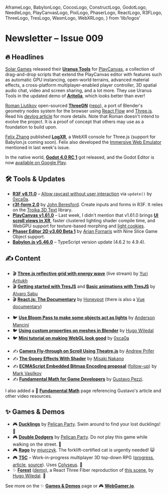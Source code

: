   AframeLogo,
  BabylonLogo,
  CocosLogo,
  ConstructLogo,
  GodotLogo,
  NeedleLogo,
  PlayCanvasLogo,
  PixiLogo,
  PhaserLogo,
  ReactLogo,
  R3FLogo,
  ThreeLogo,
  TresLogo,
  WasmLogo,
  WebXRLogo,
} from 'lib/logos'

# Newsletter – Issue 009

<SubTitleDate value="2023-02-15" />

<NoBulletListStyles />
<NewsletterStyles />

## 🔥 Headlines

<PlayCanvasLogo /> [Solar Games](https://solargames.io/) released their [**Uranus
Tools**](https://solargames.io/tools/) for [PlayCanvas](https://playcanvas.com/), a collection of
drag-and-drop scripts that extend the PlayCanvas editor with features such as automatic GPU
instancing, open-world terrains, advanced material effects, a cross-platform multiplayer-enabled
player controller, 3D spatial audio chat, video and screen sharing, and a lot more. They use Uranus
Tools in the updated demo of
[**Aritelia**](https://x.com/PlayingInCanvas/status/1625461178800431110), which looks better than
ever!

<ThreeLogo /> [Roman Liutikov](https://x.com/roman01la) open-sourced
[**ThreeGN**](https://threegn.app/) ([repo](https://github.com/roman01la/threegn)), a port of
Blender's geometry nodes system for the browser using [React Flow](https://reactflow.dev/) and
[Three.js](https://threejs.org/). Read his [devlog
article](https://www.romanliutikov.com/blog/threegn-1.html) for more details. Note that Roman
doesn't intend to evolve the project. It is a proof of concept that others may use as a foundation
to build upon.

<WebXRLogo /> <ThreeLogo /> [Felix Zhang](https://x.com/felix_trz) published
[**LogXR**](https://x.com/felix_trz/status/1624227962064363521), a WebXR console for Three.js
(support for Babylon.js coming soon). Felix also developed the [Immersive Web
Emulator](https://developer.oculus.com/blog/webxr-development-immersive-web-emulator/) mentioned in
last week's issue.

<GodotLogo /> In the native world, [**Godot 4.0 RC
1**](https://godotengine.org/article/release-candidate-godot-4-0-rc-1/) got released, and the Godot
Editor is now [available on Google
Play](https://godotengine.org/article/android_godot_editor_play_store_beta_release/).

## 🛠 Tools & Updates

- <R3FLogo /> [**R3F v8.11.0**](https://github.com/pmndrs/react-three-fiber/releases) – [Allow
  raycast without user
  interaction](https://github.com/pmndrs/react-three-fiber/blob/master/docs/API/events.mdx#allow-raycast-without-user-interaction)
  via `update()` by [0xca0a](https://x.com/0xca0a).
- <R3FLogo /> [**r3f-form 2.0**](https://x.com/__jberesford__/status/1624152561107492864) by [John
  Beresford](https://x.com/__jberesford__). Create inputs and forms in R3F. It relies on the [Troika
  3D Text](https://protectwise.github.io/troika/troika-three-text/) library.
- <PlayCanvasLogo /> [**PlayCanvas v1.61.0**](https://github.com/playcanvas/engine/releases) – Last
  week, I didn't mention that v1.61.0 brings [**UI scroll views in
  XR**](https://x.com/playcanvas/status/1623334310110543872), faster clustered lighting shader
  compile time, and WebGPU support for texture-based morphing and [light
  cookies](https://developer.playcanvas.com/en/tutorials/light-cookies/).
- <PhaserLogo /> [**Phaser Editor 2D v3.60 Beta
  1**](https://phasereditor2d.com/blog/2023/02/phaser-editor-2d-v360-beta-1-released) by [Arian
  Fornaris](https://x.com/PhaserEditor2D) with Nine Slice Game Object support.
- <BabylonLogo /> [**Babylon.js v5.46.0**](https://github.com/BabylonJS/Babylon.js/releases) –
  TypeScript version update (4.6.2 to 4.9.4).

## ✍️ Content

- 🎬 <ThreeLogo /> [**Three.js reflective grid with energy wave**](https://www.youtube.com/watch?v=JaXb-hH2BIg) (live stream) by [Yuri Artiukh](https://x.com/akella)
- 🎬 <TresLogo /> [**Getting started with TresJS**](https://www.youtube.com/watch?v=ZM7EeS75sYM) and [**Basic animations with TresJS**](https://www.youtube.com/watch?v=XUDerRNweBE) by [Alvaro Sabu](https://x.com/alvarosabu)
- 🎬 <ReactLogo /> [**React.js: The Documentary**](https://www.youtube.com/watch?v=8pDqJVdNa44) by [Honeypot](https://www.youtube.com/@Honeypotio) (there is also a [Vue documentary](https://www.youtube.com/watch?v=OrxmtDw4pVI))
  <br />
  <br />
- 🐦 <ThreeLogo /> [**Use Bloom Pass to make some objects act as lights**](https://x.com/Andersonmancini/status/1625114134873313281) by [Anderson Mancini](https://x.com/Andersonmancini)
- 🐦 <R3FLogo /> [**Using custom properties on meshes in Blender**](https://x.com/etthugo/status/1625534672791912459) by [Hugo Wiledal](https://x.com/etthugo)
- 🐦 <R3FLogo /> [**Mini tutorial on making WebGL look good**](https://x.com/0xca0a/status/1625177704323596305) by [0xca0a](https://x.com/0xca0a)
  <br />
  <br />
- ✍️ <R3FLogo /> [**Camera Fly-through on Scroll Using Theatre.js**](https://tympanus.net/codrops/2023/02/14/animate-a-camera-fly-through-on-scroll-using-theatre-js-and-react-three-fiber/) by [Andrew Prifer](https://x.com/AndrewPrifer)
- ✍️ <ThreeLogo /> [**The Gooey Effects With Shader**](https://mofu-dev.com/en/blog/gooey-shader/) by [Misaki Nakano](https://x.com/misaki_mofu)
- ✍️ [**ECMAScript Embedded Bitmap Encoding proposal**](https://mvasilkov.animuchan.net/ecmascript-embedded-bitmap-encoding) ([follow-up](https://mvasilkov.animuchan.net/bigint-embedded-bitmap-encoding)) by [Mark Vasilkov](https://x.com/mvasilkov)
- ✍️ [**Fundamental Math for Game Developers**](https://pikuma.com/blog/math-for-game-developers) by [Gustavo Pezzi](https://x.com/pikuma).

I also added a 📐 [**Fundamental Math**](https://www.webgamedev.com/graphics/fundamental-math) page referencing Gustavo's article and other video resources.

## ✨ Games & Demos

- 🎮 <ThreeLogo /> [**Ducklings**](https://ducklings.io/) by [Pelican
  Party](https://x.com/pelican_party). Swim around to find your lost ducklings! 🦆
- 🎮 <ThreeLogo /> [**Double Dodgers**](https://doubledodgers.com/) by [Pelican
  Party](https://x.com/pelican_party). Do not play this game while walking on the street. 🚶
- 🎮 <ThreeLogo /> [**Rago**](https://rago.wtlstudio.com/) by
  [mjurczyk](https://x.com/thefrontendcat). The forklift-certified cat is urgently needed! 😺
- 🎮 <BabylonLogo /> [**T5C**](https://t5c.onrender.com) – Work-in-progress multiplayer 3D top-down RPG
  ([progress](https://forum.babylonjs.com/t/multiplayer-3d-top-down-rpg-babylon-js-colyseus/35733),
  [article](https://dev.to/oriongunning/dev-blog-1-multiplayer-3d-top-down-rpg-using-babylonjs-colyseus-2gam),
  [source](https://github.com/oriongunning/t5c)). Uses [Colyseus](https://www.colyseus.io/). 🦄
- ✨ <R3FLogo /> [**Forest**](https://x.com/etthugo/status/1624823951275745281)
  ([demo](https://codesandbox.io/s/pensive-julien-f1fdo4)), a React Three Fiber reproduction of
  [this scene](https://x.com/TheMilkLake/status/1623056453568176128), by [Hugo
  Wiledal](https://x.com/etthugo). 🌳

See more on the ✨ [**Games & Demos**](https://www.webgamedev.com/games-demos) page or 🎮 [**WebGamer.io**](https://webgamer.io/).

<NewsletterFooter tweetId="1625892424638955521" />
